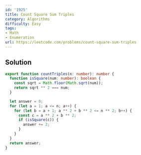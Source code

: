 ```yaml
---
id: '1925'
title: Count Square Sum Triples
category: Algorithms
difficulty: Easy
tags:
- Math
- Enumeration
url: https://leetcode.com/problems/count-square-sum-triples
---
```


## Solution

```typescript filename="solution.ts" copy
export function countTriples(n: number): number {
  function isSquare(num: number): boolean {
    const sqrt = Math.floor(Math.sqrt(num));
    return sqrt ** 2 === num;
  }

  let answer = 0;
  for (let a = 1; a <= n; a++) {
    for (let b = a + 1; a ** 2 + b ** 2 <= n ** 2; b++) {
      const c = a ** 2 + b ** 2;
      if (isSquare(c)) {
        answer += 2;
      }
    }
  }
  return answer;
}
```

